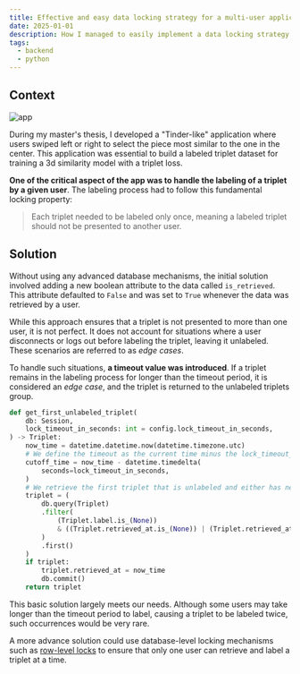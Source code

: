 ```yaml
---
title: Effective and easy data locking strategy for a multi-user application
date: 2025-01-01
description: How I managed to easily implement a data locking strategy for my multi-user application.
tags:
  - backend
  - python
---
```


## Context
![app](./tinder3d_labeling.png)

During my master's thesis, I developed a "Tinder-like" application where users swiped left or right to select the piece most similar to the one in the center. This application was essential to build a labeled triplet dataset for training a 3d similarity model with a triplet loss. 

**One of the critical aspect of the app was to handle the labeling of a triplet by a given user**. The labeling process had to follow this fundamental locking property:

> Each triplet needed to be labeled only once, meaning a labeled triplet should not be presented to another user.

## Solution

Without using any advanced database mechanisms, the initial solution involved adding a new boolean attribute to the data called `is_retrieved`. This attribute defaulted to `False` and was set to `True` whenever the data was retrieved by a user. 

While this approach ensures that a triplet is not presented to more than one user, it is not perfect. It does not account for situations where a user disconnects or logs out before labeling the triplet, leaving it unlabeled. These scenarios are referred to as *edge cases*.

To handle such situations, **a timeout value was introduced**. If a triplet remains in the labeling process for longer than the timeout period, it is considered an *edge case*, and the triplet is returned to the unlabeled triplets group.

```python
def get_first_unlabeled_triplet(
    db: Session,
    lock_timeout_in_seconds: int = config.lock_timeout_in_seconds,
) -> Triplet:
    now_time = datetime.datetime.now(datetime.timezone.utc)
    # We define the timeout as the current time minus the lock_timeout_in_seconds, so the boundary, cutoff below which the triplet is considered as "unlabeled", "stale".
    cutoff_time = now_time - datetime.timedelta(
        seconds=lock_timeout_in_seconds,
    )
    # We retrieve the first triplet that is unlabeled and either has never been retrieved or has been retrieved before the cutoff time.
    triplet = (
        db.query(Triplet)
        .filter(
            (Triplet.label.is_(None))
            & ((Triplet.retrieved_at.is_(None)) | (Triplet.retrieved_at < cutoff_time)),
        )
        .first()
    )
    if triplet:
        triplet.retrieved_at = now_time
        db.commit()
    return triplet
```

This basic solution largely meets our needs. Although some users may take longer than the timeout period to label, causing a triplet to be labeled twice, such occurrences would be very rare.

A more advance solution could use database-level locking mechanisms such as [row-level locks](https://asktom.oracle.com/ords/asktom.search?tag=select-for-update-skip-locked) to ensure that only one user can retrieve and label a triplet at a time.